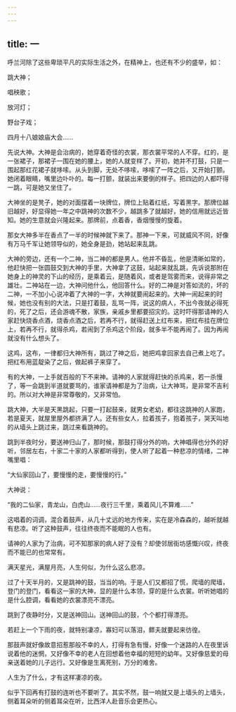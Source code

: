 ```yaml
---
---
---
```

title: 一
---



呼兰河除了这些卑琐平凡的实际生活之外，在精神上，也还有不少的盛举，如：

跳大神；

唱秧歌；

放河灯；

野台子戏；

四月十八娘娘庙大会……

先说大神。大神是会治病的，她穿着奇怪的衣裳，那衣裳平常的人不穿。红的，是一张裙子，那裙子一围在她的腰上，她的人就变样了。开初，她并不打鼓，只是一围起那红花裙子就哆嗦。从头到脚，无处不哆嗦，哆嗦了一阵之后，又开始打颤。她闭着眼睛，嘴里边卟卟的。每一打颤，就装出来要倒的样子。把四边的人都吓得一跳，可是她又坐住了。

大神坐的是凳子，她的对面摆着一块牌位，牌位上贴着红纸，写着黑字。那牌位越旧越好，好显得她一年之中跳神的次数不少，越跳多了就越好，她的信用就远近皆知。她的生意就会兴隆起来。那牌前，点着香，香烟慢慢的旋着。

那女大神多半在香点了一半的时候神就下来了。那神一下来，可就威风不同，好像有万马千军让她领导似的，她全身是劲，她站起来乱跳。

大神的旁边，还有一个二神，当二神的都是男人。他并不昏乱，他是清晰如常的，他赶快把一张圆鼓交到大神的手里，大神拿了这鼓，站起来就乱跳，先诉说那附在她身上的神灵的下山的经历，是乘着云，是随着风，或者是驾雾而来，说得非常之雄壮。二神站在一边，大神问他什么，他回答什么。好的二神是对答如流的，坏的二神，一不加小心说冲着了大神的一字，大神就要闹起来的。大神一闹起来的时候，她也没有别的大法，只是打着鼓，乱骂一阵，说这的病人，不出今夜就必得死的，死了之后，还会游魂不散，家族，亲戚乡里都要招灾的。这时吓得那请神的人家赶快烧香点酒，烧香点酒之后，若再不行，就得赶送上红布来，把红布挂在牌位上，若再不行，就得杀鸡，若闹到了杀鸡这个阶段，就多半不能再闹了。因为再闹就没有什么想头了。

这鸡，这布，一律都归大神所有，跳过了神之后，她把鸡拿回家去自己煮上吃了。把红布用蓝靛染了之后，做起裤子来穿了。

有的大神，一上手就百般的下不来神。请神的人家就得赶快的杀鸡来，若一杀慢了，等一会跳到半道就要骂的，谁家请神都是为了治病，让大神骂，是非常不吉利的。所以对大神是非常尊敬的，又非常怕。

跳大神，大半是天黑跳起，只要一打起鼓来，就男女老幼，都往这跳神的人家跑，若是夏天，就屋里屋外都挤满了人。还有些女人，拉着孩子，抱着孩子，哭天叫地的从墙头上跳过来，跳过来看跳神的。

跳到半夜时分，要送神归山了，那时候，那鼓打得分外的响，大神唱得也分外的好听，邻居左右，十家二十家的人家都听得到，使人听了起着一种悲凉的情绪，二神嘴里唱：

“大仙家回山了，要慢慢的走，要慢慢的行。”

大神说：

“我的二仙家，青龙山，白虎山……夜行三千里，乘着风儿不算难……”

这唱着的词调，混合着鼓声，从几十丈远的地方传来，实在是冷森森的，越听就越有悲凉。听了这种鼓声，往往终夜而不能眠的人也有。

请神的人家为了治病，可不知那家的病人好了没有？却使邻居街坊感慨兴叹，终夜而不能已的也常常有。

满天星光，满屋月亮，人生何似，为什么这么悲凉。

过了十天半月的，又是跳神的鼓，当当的响。于是人们又都招了慌，爬墙的爬墙，登门的登门，看看这一家的大神，显的是什么本领，穿的是什么衣裳。听听她唱的是什么腔调，看看她的衣裳漂亮不漂亮。

跳到了夜静时分，又是送神回山。送神回山的鼓，个个都打得漂亮。

若赶上一个下雨的夜，就特别凄凉，寡妇可以落泪，鳏夫就要起来彷徨。

那鼓声就好像故意招惹那般不幸的人，打得有急有慢，好像一个迷路的人在夜里诉说着他的迷惘，又好像不幸的老人在回想着他幸福的短短的幼年。又好像慈爱的母亲送着她的儿子远行。又好像是生离死别，万分的难舍。

人生为了什么，才有这样凄凉的夜。

似乎下回再有打鼓的连听也不要听了。其实不然，鼓一响就又是上墙头的上墙头，侧着耳朵听的侧着耳朵在听，比西洋人赴音乐会更热心。